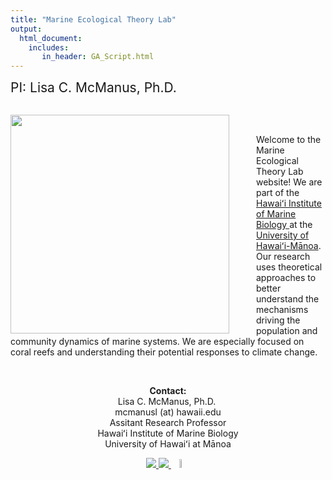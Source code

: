 ```yaml
---
title: "Marine Ecological Theory Lab"
output: 
  html_document:
    includes:
       in_header: GA_Script.html
---
```


<span style="font-size:1.5em;"> PI: Lisa C. McManus, Ph.D.</span>
<br>
<br>


<img src="photos/MetLabA_color.png" style="height: 350px; padding-right: 40px;" align="left"> 

<br>

Welcome to the Marine Ecological Theory Lab website! We are part of the <a href="http://www.himb.hawaii.edu/"> Hawaiʻi Institute of Marine Biology </a> at the <a href="https://manoa.hawaii.edu/"> University of Hawaiʻi-Mānoa</a>. Our research uses theoretical approaches to better understand the mechanisms driving the population and community dynamics of marine systems. We are especially focused on coral reefs and understanding their potential responses to climate change.
<br>


<!--![](fishies.jpg) {width=100% } --> 


<br>
<center>
**Contact:** <br>
Lisa C. McManus, Ph.D. <br>
mcmanusl (at) hawaii.edu <br>
Assitant Research Professor <br>
Hawaiʻi Institute of Marine Biology <br>
University of Hawaiʻi at Mānoa <br>

<a href="https://github.com/lmcmanus47/"> ![](logo_Github.png) </a> 
<a href="https://twitter.com/lc_mcmanus"> ![](logo_Twitter.png) </a> 
<a href="https://scholar.google.com/citations?user=V3bswmgAAAAJ&hl=en"> ![](logo_GoogleScholar.png){width=6%} </a>
</center>

